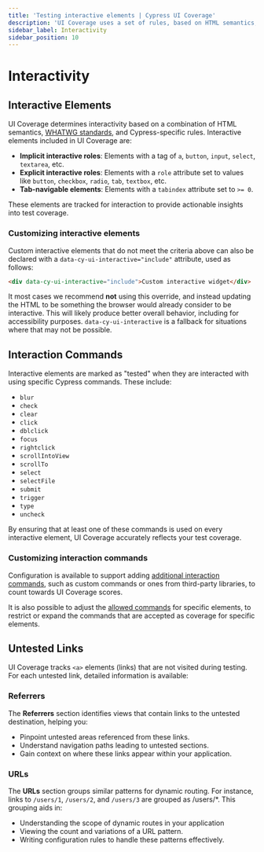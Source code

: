 ```yaml
---
title: 'Testing interactive elements | Cypress UI Coverage'
description: 'UI Coverage uses a set of rules, based on HTML semantics, WHATWG standards, as well as some additional rules defined by Cypress, to determine which elements are interactive.'
sidebar_label: Interactivity
sidebar_position: 10
---
```


<ProductHeading product="ui-coverage" />

# Interactivity

## Interactive Elements

UI Coverage determines interactivity based on a combination of HTML semantics, [WHATWG standards](https://html.spec.whatwg.org/dev/dom.html#interactive-content), and Cypress-specific rules. Interactive elements included in UI Coverage are:

- **Implicit interactive roles**: Elements with a tag of `a`, `button`, `input`, `select`, `textarea`, etc.
- **Explicit interactive roles**: Elements with a `role` attribute set to values like `button`, `checkbox`, `radio`, `tab`, `textbox`, etc.
- **Tab-navigable elements**: Elements with a `tabindex` attribute set to `>= 0`.

These elements are tracked for interaction to provide actionable insights into test coverage.

### Customizing interactive elements

Custom interactive elements that do not meet the criteria above can also be declared with a `data-cy-ui-interactive="include"` attribute, used as follows:

```html
<div data-cy-ui-interactive="include">Custom interactive widget</div>
```

It most cases we recommend **not** using this override, and instead updating the HTML to be something the browser would already consider to be interactive. This will likely produce better overall behavior, including for accessibility purposes. `data-cy-ui-interactive` is a fallback for situations where that may not be possible.

## Interaction Commands

Interactive elements are marked as "tested" when they are interacted with using specific Cypress commands. These include:

- `blur`
- `check`
- `clear`
- `click`
- `dblclick`
- `focus`
- `rightclick`
- `scrollIntoView`
- `scrollTo`
- `select`
- `selectFile`
- `submit`
- `trigger`
- `type`
- `uncheck`

By ensuring that at least one of these commands is used on every interactive element, UI Coverage accurately reflects your test coverage.

### Customizing interaction commands

Configuration is available to support adding [additional interaction commands](/ui-coverage/configuration/additionalinteractioncommands), such as custom commands or ones from third-party libraries, to count towards UI Coverage scores.

It is also possible to adjust the [allowed commands](/ui-coverage/configuration/allowedinteractioncommands) for specific elements, to restrict or expand the commands that are accepted as coverage for specific elements.

## Untested Links

UI Coverage tracks `<a>` elements (links) that are not visited during testing. For each untested link, detailed information is available:

### Referrers

The **Referrers** section identifies views that contain links to the untested destination, helping you:

- Pinpoint untested areas referenced from these links.
- Understand navigation paths leading to untested sections.
- Gain context on where these links appear within your application.

### URLs

The **URLs** section groups similar patterns for dynamic routing. For instance, links to `/users/1`, `/users/2`, and `/users/3` are grouped as /users/\*. This grouping aids in:

- Understanding the scope of dynamic routes in your application
- Viewing the count and variations of a URL pattern.
- Writing configuration rules to handle these patterns effectively.
